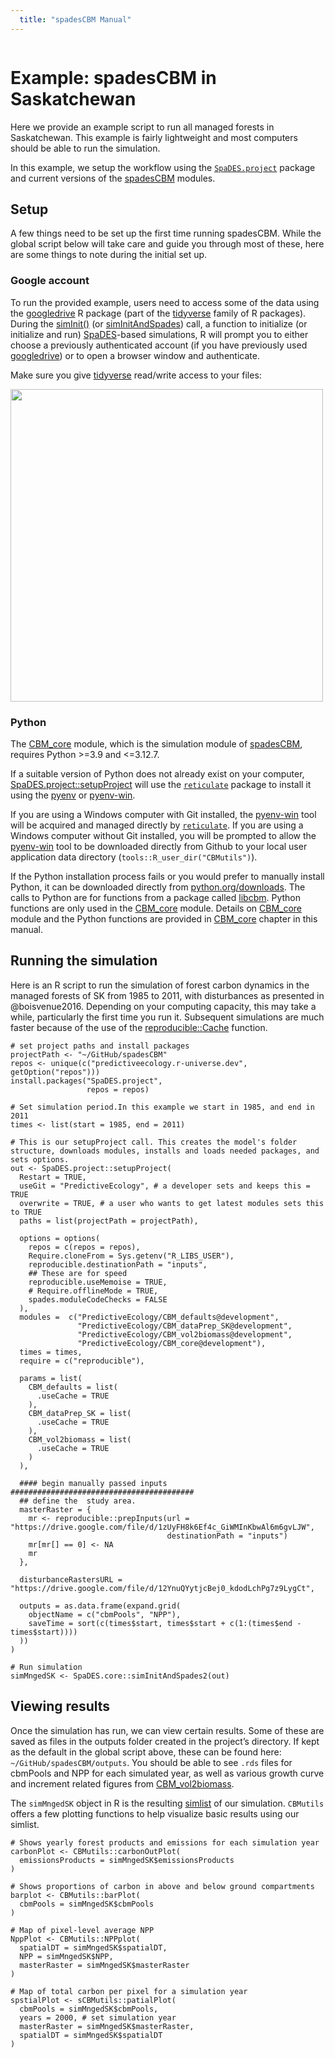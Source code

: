 ```yaml
---
  title: "spadesCBM Manual"
---
```

  
```r
```
# Example: spadesCBM in Saskatchewan {-}
Here we provide an example script to run all managed forests in Saskatchewan. This example is fairly lightweight and most computers should be able to run the simulation. 

In this example, we setup the workflow using the
[`SpaDES.project`](https://spades-project.predictiveecology.org/) package and
current versions of the [spadesCBM](https://github.com/PredictiveEcology/spadesCBM.git) modules.


## Setup {-}
A few things need to be set up the first time running spadesCBM. While the global script below will take care and guide you through most of these, here are some things to note during the initial set up. 

### Google account {-}

To run the provided example, users need to access some of the data using the [googledrive](https://cloud.r-project.org/web/packages/googledrive/index.html) R package (part of the [tidyverse](https://www.tidyverse.org/) family of R packages). 
During the [simInit()](https://spades-core.predictiveecology.org/reference/simInit.html) (or [simInitAndSpades](https://rdrr.io/cran/SpaDES.core/man/simInitAndSpades.html)) call, a function to initialize (or initialize and run) [SpaDES](https://SpaDES.PredictiveEcology.org)-based simulations, R will prompt you to either choose a previously authenticated account (if you have previously used [googledrive](https://cloud.r-project.org/web/packages/googledrive/index.html)) or to open a browser window and authenticate. 

Make sure you give [tidyverse](https://www.tidyverse.org/) read/write access to your files:
  
![](https://github.com/PredictiveEcology/PredictiveEcology.org/blob/main/training/assets/img/gdriveauth.png?raw=true){fig-align="center" width="500"}

  
### Python {-}

The [CBM_core](https://github.com/PredictiveEcology/CBM_core.git) module, which is the simulation module of [spadesCBM](https://github.com/PredictiveEcology/spadesCBM.git), requires Python >=3.9 and <=3.12.7.

If a suitable version of Python does not already exist on your computer,
[SpaDES.project::setupProject](https://spades-project.predictiveecology.org/reference/setupProject.html) will use the [`reticulate`](https://rstudio.github.io/reticulate/) package to install it using the [pyenv](https://github.com/pyenv/pyenv) or [pyenv-win](https://github.com/pyenv-win/pyenv-win).

If you are using a Windows computer with Git installed, the [pyenv-win](https://github.com/pyenv-win/pyenv-win) tool will be acquired and managed directly by [`reticulate`](https://rstudio.github.io/reticulate/). If you are using a Windows computer without Git installed, you will be prompted to allow the [pyenv-win](https://github.com/pyenv-win/pyenv-win) tool to be downloaded directly from Github to your local user application data directory (`tools::R_user_dir("CBMutils")`).

If the Python installation process fails or you would prefer to manually install Python, it can be downloaded directly from [python.org/downloads](https://python.org/downloads). The calls to Python are for functions from a package called [libcbm](https://cat-cfs.github.io/libcbm_py/). Python functions are only used in the [CBM_core](https://github.com/PredictiveEcology/CBM_core.git) module. Details on [CBM_core](https://github.com/PredictiveEcology/CBM_core.git) module and the Python functions are provided in [CBM_core](https://github.com/PredictiveEcology/CBM_core.git) chapter in this manual.

  
## Running the simulation {-}
  
  Here is an R script to run the simulation of forest carbon dynamics in the managed forests of SK from 1985 to 2011, with disturbances as presented in @boisvenue2016. Depending on your computing capacity, this may take a while, particularly the first time you run it. Subsequent simulations are much faster because of the use of the [reproducible::Cache](https://cran.r-project.org/web/packages/SpaDES.core/vignettes/iii-cache.html) function.

```
# set project paths and install packages
projectPath <- "~/GitHub/spadesCBM"
repos <- unique(c("predictiveecology.r-universe.dev", getOption("repos")))
install.packages("SpaDES.project",
                 repos = repos)

# Set simulation period.In this example we start in 1985, and end in 2011
times <- list(start = 1985, end = 2011)

# This is our setupProject call. This creates the model's folder structure, downloads modules, installs and loads needed packages, and sets options.
out <- SpaDES.project::setupProject(
  Restart = TRUE,
  useGit = "PredictiveEcology", # a developer sets and keeps this = TRUE
  overwrite = TRUE, # a user who wants to get latest modules sets this to TRUE
  paths = list(projectPath = projectPath),

  options = options(
    repos = c(repos = repos),
    Require.cloneFrom = Sys.getenv("R_LIBS_USER"),
    reproducible.destinationPath = "inputs",
    ## These are for speed
    reproducible.useMemoise = TRUE,
    # Require.offlineMode = TRUE,
    spades.moduleCodeChecks = FALSE
  ),
  modules =  c("PredictiveEcology/CBM_defaults@development",
               "PredictiveEcology/CBM_dataPrep_SK@development",
               "PredictiveEcology/CBM_vol2biomass@development",
               "PredictiveEcology/CBM_core@development"),
  times = times,
  require = c("reproducible"),

  params = list(
    CBM_defaults = list(
      .useCache = TRUE
    ),
    CBM_dataPrep_SK = list(
      .useCache = TRUE
    ),
    CBM_vol2biomass = list(
      .useCache = TRUE
    )
  ),

  #### begin manually passed inputs #########################################
  ## define the  study area.
  masterRaster = {
    mr <- reproducible::prepInputs(url = "https://drive.google.com/file/d/1zUyFH8k6Ef4c_GiWMInKbwAl6m6gvLJW",
                                   destinationPath = "inputs")
    mr[mr[] == 0] <- NA
    mr
  },

  disturbanceRastersURL = "https://drive.google.com/file/d/12YnuQYytjcBej0_kdodLchPg7z9LygCt",

  outputs = as.data.frame(expand.grid(
    objectName = c("cbmPools", "NPP"),
    saveTime = sort(c(times$start, times$start + c(1:(times$end - times$start))))
  ))
)

# Run simulation
simMngedSK <- SpaDES.core::simInitAndSpades2(out)
```

## Viewing results {-}
Once the simulation has run, we can view certain results. Some of these are saved as files in the outputs folder created in the project's directory. If kept as the default in the global script above, these can be found here: `~/GitHub/spadesCBM/outputs`. You should be able to see `.rds` files for cbmPools and NPP for each simulated year, as well as various growth curve and increment related figures from [CBM_vol2biomass](https://github.com/PredictiveEcology/CBM_vol2biomass). 

The `simMngedSK` object in R is the resulting [simlist](https://predictiveecology.github.io/spadesCBM/lexicon.html#simlist) of our simulation. `CBMutils` offers a few plotting functions to help visualize basic results using our simlist. 

```
# Shows yearly forest products and emissions for each simulation year
carbonPlot <- CBMutils::carbonOutPlot(
  emissionsProducts = simMngedSK$emissionsProducts
)

# Shows proportions of carbon in above and below ground compartments
barplot <- CBMutils::barPlot(
  cbmPools = simMngedSK$cbmPools
)

# Map of pixel-level average NPP
NppPlot <- CBMutils::NPPplot(
  spatialDT = simMngedSK$spatialDT,
  NPP = simMngedSK$NPP,
  masterRaster = simMngedSK$masterRaster
)

# Map of total carbon per pixel for a simulation year
spstialPlot <- sCBMutils::patialPlot(
  cbmPools = simMngedSK$cbmPools,
  years = 2000, # set simulation year 
  masterRaster = simMngedSK$masterRaster,
  spatialDT = simMngedSK$spatialDT
)
```


